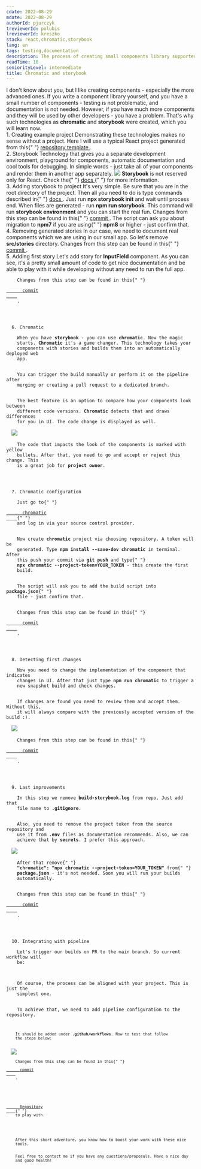 ```yaml
---
cdate: 2022-08-29
mdate: 2022-08-29
authorId: pjurczyk
treviewerId: polubis
lreviewerId: kreszko
stack: react,chromatic,storybook
lang: en
tags: testing,documentation
description: The process of creating small components library supported by chromatic and storybook.
readTime: 10
seniorityLevel: intermediate
title: Chromatic and storybook
---
```


<Prelude>
  <M>
    I don't know about you, but I like creating components - especially the more
    advanced ones.
  </M>
  <M>
    If you write a component library yourself, and you have a small number of
    components - testing is not problematic, and documentation is not needed.
  </M>
  <M>
    However, if you have much more components and they will be used by other
    developers - you have a problem.
  </M>
  <M>
    That's why such technologies as <B>chromatic</B> and <B>storybook</B> were
    created, which you will learn now.
  </M>
</Prelude>

<Section>
  <XL>1. Creating example project</XL>
  <M>
    Demonstrating these technologies makes no sense without a project. Here I
    will use a typical React project generated from this{" "}
    <A outside href="https://github.com/polubis/CRA-TEMPLATE">
      repository template
    </A>
    .
  </M>
</Section>

<Section>
  <XL>2. Storybook</XL>
  <M>
    Technology that gives you a separate development environment, playground for
    components, automatic documentation and cool tools for debugging. In simple
    words - just take all of your components and render them in another app
    separately.
  </M>
  <Img
    src="/assets/chromatic-and-storybook/storybook.gif"
    description="Storybook presented"
  />
  <Hint hasBg>
    <B>Storybook</B> is not reserved only for React. Check the{" "}
    <A
      href="https://storybook.js.org/docs/react/get-started/introduction"
      outside
    >
      docs
    </A>{" "}
    for more information.
  </Hint>
</Section>

<Section>
  <XL>3. Adding storybook to project</XL>
  <M>
    It's very simple. Be sure that you are in the root directory of the project.
    Then all you need to do is type commands described in{" "}
    <A href="https://storybook.js.org/docs/react/get-started/install" outside>
      docs
    </A>
    . Just run <B>npx storybook init</B> and wait until process end.
  </M>
  <M>
    When files are generated - run <B>npm run storybook</B>. This command will
    run <B>storybook environment</B> and you can start the real fun.
  </M>
  <Hint hasBg>
    Changes from this step can be found in this{" "}
    <A
      href="https://github.com/polubis/Chromatic-and-storybook/commit/3d1eafb0ab611fb3764782133aa199d8f9795323"
      outside
    >
      commit
    </A>
    .
  </Hint>
  <Hint hasBg>
    The script can ask you about migration to <B>npm7</B> if you are using{" "}
    <B>npm8</B> or higher - just confirm that.
  </Hint>
</Section>

<Section>
  <XL>4. Removing generated stories</XL>
  <M>
    In our case, we need to document real components which we are using in our
    small app. So let's remove <B>src/stories</B> directory.
  </M>
  <Hint hasBg>
    Changes from this step can be found in this{" "}
    <A
      href="https://github.com/polubis/Chromatic-and-storybook/commit/50a5abe6bc805bf51e248777a5a6b2c036324f02"
      outside
    >
      commit
    </A>
    .
  </Hint>
</Section>

<Section>
  <XL>5. Adding first story</XL>
  <M>
    Let's add story for <B>InputField</B> component. As you can see, it's a
    pretty small amount of code to get nice documentation and be able to play
    with it while developing without any need to run the full app.
  </M>
  <Code
    mode="dynamic"
    lang="tsx"
    description="Story added"
    linesCount={23}
    src="https://raw.githubusercontent.com/polubis/Chromatic-and-storybook/main/src/ui/input-field/InputField.stories.tsx"
  />
  <Hint hasBg>
    Changes from this step can be found in this{" "}
    <A
      href="https://github.com/polubis/Chromatic-and-storybook/commit/4f3215478bfef324467861ef9ada93fef08acafd#diff-4df550f19ec86d7ca5cc131deaf12062401a3d38b9c9fd85f82e616e916a0a63"
      outside
    >
      commit
    </A>
    .
  </Hint>
</Section>

<Section>
  <XL>6. Chromatic</XL>
  <M>
    When you have <B>storybook</B> - you can use <B>chromatic</B>. Now the magic
    starts. <B>Chromatic</B> it's a game changer. This technology takes your
    components with stories and builds them into an automatically deployed web
    app.
  </M>
  <M>
    You can trigger the build manually or perform it on the pipeline after
    merging or creating a pull request to a dedicated branch.
  </M>
  <M>
    The best feature is an option to compare how your components look between
    different code versions. <B>Chromatic</B> detects that and draws differences
    for you in UI. The code change is displayed as well.
  </M>
  <Img
    src="https://drive.google.com/uc?export=view&id=1ZFfOFwhbM9kZSObqFO5xMF_01z-ljKfu"
    description="Life is great now"
  />
  <M>
    The code that impacts the look of the components is marked with yellow
    bullets. After that, you need to go and accept or reject this change. This
    is a great job for <B>project owner</B>.
  </M>
</Section>

<Section>
  <XL>7. Chromatic configuration</XL>
  <M>
    Just go to{" "}
    <A href="https://www.chromatic.com" outside>
      chromatic
    </A>{" "}
    and log in via your source control provider.
  </M>
  <M>
    Now create <B>chromatic</B> project via choosing repository. A token will be
    generated. Type <B>npm install --save-dev chromatic</B> in terminal. After
    this push your commit via <B>git push</B> and type{" "}
    <B>npx chromatic --project-token=YOUR_TOKEN</B> - this create the first
    build.
  </M>
  <M>
    The script will ask you to add the build script into <B>package.json</B>{" "}
    file - just confirm that.
  </M>
  <Hint hasBg>
    Changes from this step can be found in this{" "}
    <A
      href="https://github.com/polubis/Chromatic-and-storybook/commit/d49f91b80ed6695b4eb056ad99126dae63328ced"
      outside
    >
      commit
    </A>
    .
  </Hint>
</Section>

<Section>
  <XL>8. Detecting first changes</XL>
  <M>
    Now you need to change the implementation of the component that indicates
    changes in UI. After that just type <B>npm run chromatic</B> to trigger a
    new snapshot build and check changes.
  </M>
  <M>
    If changes are found you need to review them and accept them. Without this,
    it will always compare with the previously accepted version of the build :).
  </M>
  <Img
    src="/assets/chromatic-and-storybook/changes-found.jpg"
    description="Changes found"
  />
  <Hint hasBg>
    Changes from this step can be found in this{" "}
    <A
      href="https://github.com/polubis/Chromatic-and-storybook/commit/c2dfd772b48f9136a8635720bf2f4d7374be879d/"
      outside
    >
      commit
    </A>
    .
  </Hint>
</Section>

<Section>
  <XL>9. Last improvements</XL>
  <M>
    In this step we remove <B>build-storybook.log</B> from repo. Just add that
    file name to <B>.gitignore</B>.
  </M>
  <M>
    Also, you need to remove the project token from the source repository and
    use it from <B>.env</B> files as documentation recommends. Also, we can
    achieve that by <B>secrets</B>. I prefer this approach.
  </M>
  <Img
    src="/assets/chromatic-and-storybook/secrets.jpg"
    description="Changes found"
  />
  <M>
    After that remove{" "}
    <B>"chromatic": "npx chromatic --project-token=YOUR_TOKEN"</B> from{" "}
    <B>package.json</B> - it's not needed. Soon you will run your builds
    automatically.
  </M>
  <Hint hasBg>
    Changes from this step can be found in this{" "}
    <A
      href="https://github.com/polubis/Chromatic-and-storybook/commit/640fa8c6504a88bbaee4b0a352bc0e93436d764a/"
      outside
    >
      commit
    </A>
    .
  </Hint>
</Section>

<Section>
  <XL>10. Integrating with pipeline</XL>
  <M>
    Let's trigger our builds on PR to the main branch. So current workflow will
    be:
  </M>
  <List items="Developer changes implementation, PR is raised to main, Chromatic builds components and requests review, Review is accepted -> you can merge into main" />
  <M>
    Of course, the process can be aligned with your project. This is just the
    simplest one.
  </M>
  <M>
    To achieve that, we need to add pipeline configuration to the repository.
  </M>
  <Code
    mode="dynamic"
    lang="yaml"
    description="Configuration"
    linesCount={23}
    src="https://raw.githubusercontent.com/polubis/Chromatic-and-storybook/a67b143fb64a5a1555ad660300b308017e4e2e84/.github/workflows/chromatic.yaml"
  />
  <M>
    It should be added under <B>.github/workflows</B>. Now to test that follow
    the steps below:
  </M>
  <List items="Create a new branch from main, Change component implementation which indicates UI, Raises PR to main, Check is build created" />
  <Img
    src="/assets/chromatic-and-storybook/final.gif"
    description="Automation"
  />
  <Hint hasBg>
    Changes from this step can be found in this{" "}
    <A
      href="https://github.com/polubis/Chromatic-and-storybook/commit/a67b143fb64a5a1555ad660300b308017e4e2e84/"
      outside
    >
      commit
    </A>
    .
  </Hint>
</Section>

<Example>
  <M>
    <A href="https://github.com/polubis/Chromatic-and-storybook/" outside>
      Repository
    </A>{" "}
    to play with.
  </M>
</Example>

<Summary>
  <M>
    After this short adventure, you know how to boost your work with these nice
    tools.
  </M>
  <M>
    Feel free to contact me if you have any questions/proposals. Have a nice day
    and good health!
  </M>
</Summary>
